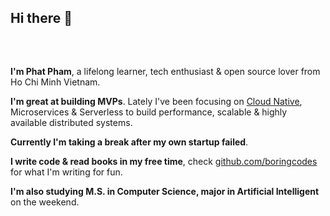 <h2 style="margin-bottom: 4rem;">Hi there 👋</h2>

**I'm Phat Pham**, a lifelong learner, tech enthusiast & open source lover from Ho Chi Minh Vietnam.

**I'm great at building MVPs**. Lately I've been focusing on [Cloud Native](https://www.cncf.io), Microservices & Serverless to build performance, scalable & highly available distributed systems.

**Currently I'm taking a break after my own startup failed**.

**I write code & read books in my free time**, check [github.com/boringcodes](https://github.com/boringcodes) for what I'm writing for fun.

**I'm also studying M.S. in Computer Science, major in Artificial Intelligent** on the weekend.
